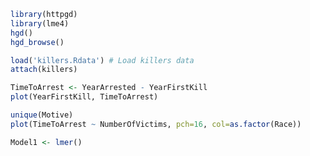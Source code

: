 ```r
library(httpgd)
library(lme4)
hgd() 
hgd_browse()
```

```r
load('killers.Rdata') # Load killers data
attach(killers)
```


```r
TimeToArrest <- YearArrested - YearFirstKill
plot(YearFirstKill, TimeToArrest)
```

```r
unique(Motive)
plot(TimeToArrest ~ NumberOfVictims, pch=16, col=as.factor(Race))
```

```r
Model1 <- lmer()
```